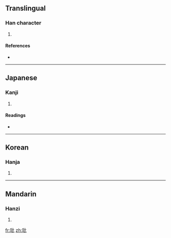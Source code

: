 ==Translingual==

===Han character===
{{Han char|rn=96|rad=玉|as=04|sn=8|four=1111<sub>0</sub>|canj=一土心心 (MGPP), X一土心心 (XMGPP)}}

# {{defn|Han|sort=玉04}}

====References====
* {{Han ref|kx=0728.210|dkj=20879|dj=1140.180|hdz=21103.110|uh=73AD|ud=29613|bh=CD68|bd=52584}}

----

==Japanese==

===Kanji===
{{ja-kanji|grade=|rs=玉04}}

# {{defn|Japanese}}

====Readings====
* {{ja-readings|on=[[ひん]] (hin), [[びん]] (bin), [[へん]] (hen), [[べん]] (ben)|kun=}}

----

==Korean==

===Hanja===
{{ko-hanja|hangeul=빈|eumhun=|rv=bin|mr=pin|y=pin}}

# {{defn|Korean}}

----

==Mandarin==

===Hanzi===
{{cmn-hanzi|pin=[[pí]] ([[pi2]])|wg=p'i<sup>2</sup>}}

# {{defn|Mandarin}}

[[fr:玭]]
[[zh:玭]]